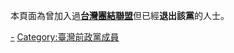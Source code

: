 本頁面為曾加入過'''[[台灣團結聯盟|台灣團結聯盟]]'''但已經'''退出該黨'''的人士。

[[Category:台灣團結聯盟黨員|-]]
[[Category:臺灣前政黨成員|Category:臺灣前政黨成員]]
